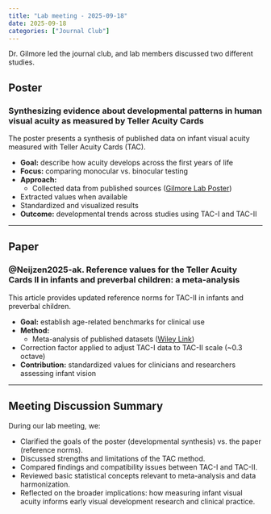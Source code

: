 ```yaml
---
title: "Lab meeting - 2025-09-18"
date: 2025-09-18
categories: ["Journal Club"]
---
```


Dr. Gilmore led the journal club, and lab members discussed two different studies.

## Poster

### Synthesizing evidence about developmental patterns in human visual acuity as measured by Teller Acuity Cards

The poster presents a synthesis of published data on infant visual acuity measured with Teller Acuity Cards (TAC).

-   **Goal:** describe how acuity develops across the first years of life\
-   **Focus:** comparing monocular vs. binocular testing\
-   **Approach:**
    -   Collected data from published sources ([Gilmore Lab Poster](https://gilmore-lab.github.io/vss-2025-poster/vss-2025-poster.pdf))\
-   Extracted values when available\
-   Standardized and visualized results\
-   **Outcome:** developmental trends across studies using TAC-I and TAC-II

------------------------------------------------------------------------

## Paper 

### @Neijzen2025-ak. Reference values for the Teller Acuity Cards II in infants and preverbal children: a meta-analysis

This article provides updated reference norms for TAC-II in infants and preverbal children.

-   **Goal:** establish age-related benchmarks for clinical use\
-   **Method:**
    -   Meta-analysis of published datasets ([Wiley Link](https://onlinelibrary.wiley.com/doi/10.1111/aos.17447))\
-   Correction factor applied to adjust TAC-I data to TAC-II scale (\~0.3 octave)\
-   **Contribution:** standardized values for clinicians and researchers assessing infant vision

------------------------------------------------------------------------

## Meeting Discussion Summary

During our lab meeting, we:

-   Clarified the goals of the poster (developmental synthesis) vs. the paper (reference norms).\
-   Discussed strengths and limitations of the TAC method.\
-   Compared findings and compatibility issues between TAC-I and TAC-II.\
-   Reviewed basic statistical concepts relevant to meta-analysis and data harmonization.\
-   Reflected on the broader implications: how measuring infant visual acuity informs early visual development research and clinical practice.
